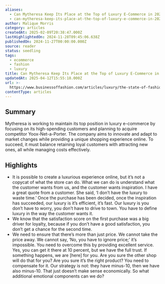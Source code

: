 ```yaml
---
aliases:
  - Can Mytheresa Keep Its Place at the Top of Luxury E-Commerce in 2025?
  - can-mytheresa-keep-its-place-at-the-top-of-luxury-e-commerce-in-2025
author: Malique Morris
category: articles
createdAt: 2025-02-09T20:38:47.000Z
lastHighlightedOn: 2024-11-28T09:45:06.638Z
publishedOn: 2024-11-27T00:00:00.000Z
source: reader
status: seedling
tags:
  - ecommerce
  - fashion
  - luxury
title: Can Mytheresa Keep Its Place at the Top of Luxury E-Commerce in 2025?
updatedAt: 2025-04-12T15:55:18.000Z
url: >-
  https://www.businessoffashion.com/articles/luxury/the-state-of-fashion-2025-report-luxury-ecommerce-interview-michael-kliger-mytheresa/?utm_source=newsletter_technology&utm_medium=email&utm_campaign=Technology_271124&utm_term=PO2ELLL6SRDZXGWTDC2T5EUR6I&utm_content=top_story_2_cta
contentType: articles
---
```

## Summary

Mytheresa is working to maintain its top position in luxury e-commerce by focusing on its high-spending customers and planning to acquire competitor Yoox-Net-a-Porter. The company aims to innovate and adapt to market changes while providing a unique shopping experience online. To succeed, it must balance retaining loyal customers with attracting new ones, all while managing costs effectively.

## Highlights

- It is possible to create a luxurious experience online, but it’s not a copycat of what the store can do.
  What we can do is understand what the customer wants from us, and the customer wants inspiration.
  I have a great quote from a customer. She said, ‘I don’t have the luxury to waste time.’ Once the purchase has been decided, once the inspiration has succeeded, our luxury is it’s efficient, it’s fast. Our luxury is you don’t have to worry, you don’t have to drive to town.
  You have to define luxury in the way the customer wants it.
- We know that the satisfaction score on the first purchase was a big driver for loyalty, because if you don’t have a good satisfaction, you don’t get a chance for the second time.
- We need to ensure that there’s more than just price. We cannot take the price away. We cannot say, ‘No, you have to ignore price;’ it’s impossible.
  You need to overcome this by providing excellent service. Yes, you can get it there at 10 percent, but we have the full trust. If something happens, we are [here] for you. Are you sure the other shop will do that for you? Are you sure it’s the right product? You need to compensate for it.
  Our strategy is not: they have minus-10, then we have also minus-10. That just doesn’t make sense economically. So what additional emotional components can we do?
